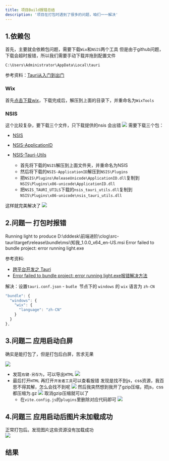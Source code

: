 ```yaml
---
title: 项目Build报错总结
description: '项目在打包时遇到了很多的问题，咱们一一解决'
---
```


## 1.依赖包
首先，主要就会依赖包问题，需要下载`Wix`和`NSIS`两个工具
但是由于github问题，下载会超时报错，所以我们需要手动下载并拖到配置文件
```shell
C:\Users\Administrator\AppData\Local\tauri
```
参考资料：[Tauri从入门到出门](https://zhuanlan.zhihu.com/p/642643576)
### Wix
首先[点击下载wix](https://github.com/wixtoolset/wix3/releases/download/wix3112rtm/wix311-binaries.zip)，下载完成后，解压到上面的目录下，并重命名为`WixTools`
### NSIS
这个比较复杂，要下载三个文件，只下载提供的nsis 会出错
![](https://s2.loli.net/2023/11/25/7UCroKwXGA39HBe.webp)
需要下载三个包：

- [NSIS](https://github.com/tauri-apps/binary-releases/releases/download/nsis-3/nsis-3.zip)
- [NSIS-ApplicationID](https://github.com/tauri-apps/binary-releases/releases/download/nsis-plugins-v0/NSIS-ApplicationID.zip)
- [NSIS-Tauri-Utils](https%3A//github.com/tauri-apps/nsis-tauri-utils/releases/download/nsis_tauri_utils-v0.1.1/nsis_tauri_utils.dll)

    - 首先将下载的`NSIS`解压到上面文件夹，并重命名为NSIS
    - 然后将下载的`NSIS-ApplicationID`解压到`NSIS\Plugins`
    - 把`NSIS\Plugins\ReleaseUnicode\ApplicationID.dll`复制到`NSIS\Plugins\x86-unicode\ApplicationID.dll`
    - 把`NSIS_TAURI_UTILS`下载的`nsis_tauri_utils.dll`复制到`NSIS\Plugins\x86-unicode\nsis_tauri_utils.dll`

这样就完美解决了
![](https://s2.loli.net/2023/11/25/cQPnh4jN9w72yoB.webp)

## 2.问题一 打包时报错
<Note>Running light to produce D:\dddesk\前端进阶\clog\src-tauri\target\release\bundle\msi\知我_1.0.0_x64_en-US.msi
       Error failed to bundle project: error running light.exe</Note>

参考资料:
- [跨平台开发之 Tauri](https://zhuanlan.zhihu.com/p/623152313)
- [Error failed to bundle project: error running light.exe报错解决方法](https://blog.csdn.net/qq_41614928/article/details/128145938)

解决：设置`tauri.conf.json` - `budle `节点下的 `windows` 的 `wix` 语言为 `zh-CN`
```javascript
"bundle": {
  "windows": {
    "wix": {
      "language": "zh-CN"
    }
  }
},
```

## 3.问题二 应用启动白屏
<Note>确实是能打包了，但是打包后白屏，苦求无果</Note>

![](https://s2.loli.net/2023/11/25/t4ck97VE1auvi5H.webp)
- 发现`右键-另存为`，可以导出`HTML`
![](https://s2.loli.net/2023/11/25/ESA4UuhzKr9aqNQ.webp)
- 最后打开`HTML` 再打开`开发者工具`可以查看报错
发现是找不到js，css资源，我百思不得其解，怎么会找不到呢
![](https://s2.loli.net/2023/11/25/HvPZarEfURF1Ycs.webp)
然后我突然想到我开了gzip压缩，把js，css都压缩为.gz
![](https://s2.loli.net/2023/11/25/GBWLECqTNKes5ir.webp)
取消gzip压缩就可以了
    - 在`vite.config.js`的`plugins`里删除对应代码即可
![](https://s2.loli.net/2023/11/25/lTNHLURycs9u8YC.webp)

## 4.问题三 应用启动后图片未加载成功
<Note>正常打包后。发现图片这些资源没有加载成功</Note>    
![](https://s2.loli.net/2023/11/25/enDpGLKPogkvcFs.webp)
## 结果

